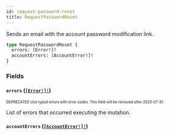 ```yaml
---
id: request-password-reset
title: RequestPasswordReset
---
```


Sends an email with the account password modification link.

```graphql
type RequestPasswordReset {
  errors: [Error!]!
  accountErrors: [AccountError!]!
}
```

### Fields

#### `errors` ([`[Error!]!`](/developer/api-reference/objects/error.mdx))

<sub><sup><span className="deprecatedTag">DEPRECATED</span> Use typed errors with error codes. This field will be removed after 2020-07-31.</sup></sub>

List of errors that occurred executing the mutation.

#### `accountErrors` ([`[AccountError!]!`](/developer/api-reference/objects/account-error.mdx))
